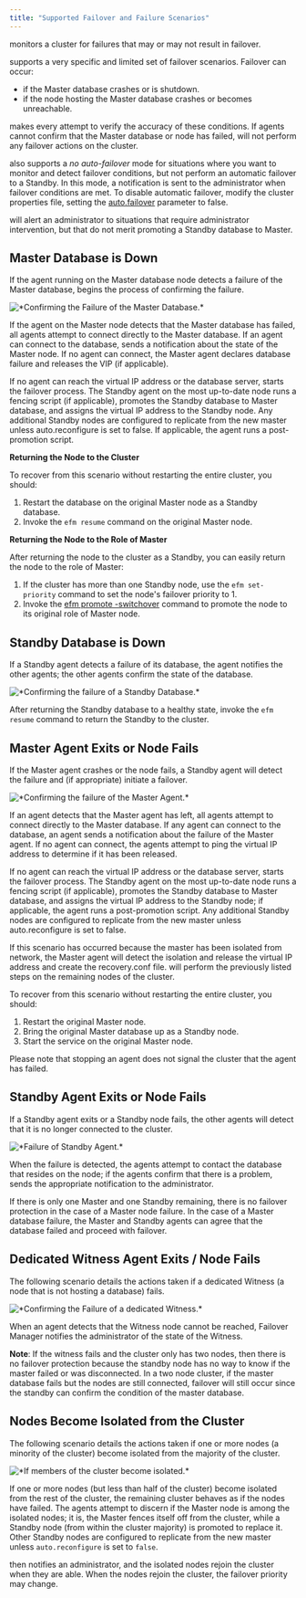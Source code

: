```yaml
---
title: "Supported Failover and Failure Scenarios"
---
```


<div id="supported_scenarios" class="registered_link"></div>

monitors a cluster for failures that may or may not result in failover.

supports a very specific and limited set of failover scenarios. Failover can occur:

-   if the Master database crashes or is shutdown.
-   if the node hosting the Master database crashes or becomes unreachable.

makes every attempt to verify the accuracy of these conditions. If agents cannot confirm that the Master database or node has failed, will not perform any failover actions on the cluster.

also supports a *no* *auto*-*failover* mode for situations where you want to monitor and detect failover conditions, but not perform an automatic failover to a Standby. In this mode, a notification is sent to the administrator when failover conditions are met. To disable automatic failover, modify the cluster properties file, setting the [auto.failover](04_configuring_efm/01_cluster_properties/#auto_failover) parameter to false.

will alert an administrator to situations that require administrator intervention, but that do not merit promoting a Standby database to Master.

<div id="master_db_down" class="registered_link"></div>

## Master Database is Down

If the agent running on the Master database node detects a failure of the Master database, begins the process of confirming the failure.

![\*Confirming the Failure of the Master Database.\*](images/supported_scenarios_master_db_down.png)

If the agent on the Master node detects that the Master database has failed, all agents attempt to connect directly to the Master database. If an agent can connect to the database, sends a notification about the state of the Master node. If no agent can connect, the Master agent declares database failure and releases the VIP (if applicable).

If no agent can reach the virtual IP address or the database server, starts the failover process. The Standby agent on the most up-to-date node runs a fencing script (if applicable), promotes the Standby database to Master database, and assigns the virtual IP address to the Standby node. Any additional Standby nodes are configured to replicate from the new master unless auto.reconfigure is set to false. If applicable, the agent runs a post-promotion script.

**Returning the Node to the Cluster**

To recover from this scenario without restarting the entire cluster, you should:

1.  Restart the database on the original Master node as a Standby database.
2.  Invoke the `efm resume` command on the original Master node.

**Returning the Node to the Role of Master**

After returning the node to the cluster as a Standby, you can easily return the node to the role of Master:

1.  If the cluster has more than one Standby node, use the `efm set-priority` command to set the node's failover priority to 1.
2.  Invoke the [efm promote -switchover](#efm_promote) command to promote the node to its original role of Master node.

<div id="standby_down" class="registered_link"></div>

## Standby Database is Down

If a Standby agent detects a failure of its database, the agent notifies the other agents; the other agents confirm the state of the database.

![\*Confirming the failure of a Standby Database.\*](images/supported_scenarios_standby_db_down.png)

After returning the Standby database to a healthy state, invoke the `efm resume` command to return the Standby to the cluster.

<div id="master_agent_exits" class="registered_link"></div>

## Master Agent Exits or Node Fails

If the Master agent crashes or the node fails, a Standby agent will detect the failure and (if appropriate) initiate a failover.

![\*Confirming the failure of the Master Agent.\*](images/supported_scenarios_master_agent_exits.png)

If an agent detects that the Master agent has left, all agents attempt to connect directly to the Master database. If any agent can connect to the database, an agent sends a notification about the failure of the Master agent. If no agent can connect, the agents attempt to ping the virtual IP address to determine if it has been released.

If no agent can reach the virtual IP address or the database server, starts the failover process. The Standby agent on the most up-to-date node runs a fencing script (if applicable), promotes the Standby database to Master database, and assigns the virtual IP address to the Standby node; if applicable, the agent runs a post-promotion script. Any additional Standby nodes are configured to replicate from the new master unless auto.reconfigure is set to false.

If this scenario has occurred because the master has been isolated from network, the Master agent will detect the isolation and release the virtual IP address and create the recovery.conf file. will perform the previously listed steps on the remaining nodes of the cluster.

To recover from this scenario without restarting the entire cluster, you should:

1.  Restart the original Master node.
2.  Bring the original Master database up as a Standby node.
3.  Start the service on the original Master node.

Please note that stopping an agent does not signal the cluster that the agent has failed.

<div id="standby_exits" class="registered_link"></div>

## Standby Agent Exits or Node Fails

If a Standby agent exits or a Standby node fails, the other agents will detect that it is no longer connected to the cluster.

![\*Failure of Standby Agent.\*](images/supported_scenarios_standby_agent_exits.png)

When the failure is detected, the agents attempt to contact the database that resides on the node; if the agents confirm that there is a problem, sends the appropriate notification to the administrator.

If there is only one Master and one Standby remaining, there is no failover protection in the case of a Master node failure. In the case of a Master database failure, the Master and Standby agents can agree that the database failed and proceed with failover.

<div id="dedicated_witness_agent" class="registered_link"></div>

## Dedicated Witness Agent Exits / Node Fails

The following scenario details the actions taken if a dedicated Witness (a node that is not hosting a database) fails.

![\*Confirming the Failure of a dedicated Witness.\*](images/supported_scenarios_witness_agent_exits.png)

When an agent detects that the Witness node cannot be reached, Failover Manager notifies the administrator of the state of the Witness.

**Note**: If the witness fails and the cluster only has two nodes, then there is no failover protection because the standby node has no way to know if the master failed or was disconnected. In a two node cluster, if the master database fails but the nodes are still connected, failover will still occur since the standby can confirm the condition of the master database.

<div id="node_isolated" class="registered_link"></div>

## Nodes Become Isolated from the Cluster

The following scenario details the actions taken if one or more nodes (a minority of the cluster) become isolated from the majority of the cluster.

![\*If members of the cluster become isolated.\*](images/supported_scenarios_node_becomes_isolated.png)

If one or more nodes (but less than half of the cluster) become isolated from the rest of the cluster, the remaining cluster behaves as if the nodes have failed. The agents attempt to discern if the Master node is among the isolated nodes; it is, the Master fences itself off from the cluster, while a Standby node (from within the cluster majority) is promoted to replace it. Other Standby nodes are configured to replicate from the new master unless `auto.reconfigure` is set to `false`.

then notifies an administrator, and the isolated nodes rejoin the cluster when they are able. When the nodes rejoin the cluster, the failover priority may change.
